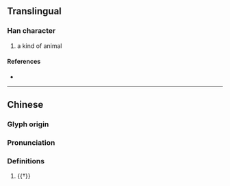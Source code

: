 {{character info}}
==Translingual==

===Han character===
{{Han char|rn=94|rad=犬|as=09|sn=12|four=|canj=KHAHU|ids=⿰犭眉}}

# a kind of animal

====References====
* {{Han ref|kx=0716.040|dkj=20561|hdz=21361.010|uh=7338|ud=29496}}

----
==Chinese==
{{zh-forms}}

===Glyph origin===
{{Han etym}}

===Pronunciation===
{{zh-pron
|m=méi
|mc=y
|oc=y
|cat=n
}}

===Definitions===
{{zh-hanzi}}

# {{†}} {{zh-alt-name|鼬獾|{{vern|Chinese ferret-badger}}}}
